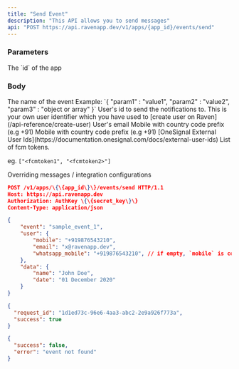 ```yaml
---
title: "Send Event"
description: "This API allows you to send messages"
api: "POST https://api.ravenapp.dev/v1/apps/{app_id}/events/send"
---
```


### Parameters

<Param path="app_id" type="string" required>
  The `id` of the app
</Param>

### Body

<Param body="event" type="string" required>
  The name of the event
</Param>

<Param body="data" type="object">
Example: `{ "param1" : "value1", "param2" : "value2", "param3" : "object or array" }`
</Param>

<Param body="user" type="object">

<Expandable>

<Param body="user_id" type="string">
  User's id to send the notifications to. This is your own user identifier which
  you have used to [create user on Raven](/api-reference/create-user)
</Param>

<Param body="email" type="string">
  User's email
</Param>

<Param body="mobile" type="string">
  Mobile with country code prefix (e.g +91)
</Param>

<Param body="whatsapp_mobile" type="string">
  Mobile with country code prefix (e.g +91)
</Param>

<Param body="onesignal_external_id" type="string">
  [OneSignal External User
  Ids](https://documentation.onesignal.com/docs/external-user-ids)
</Param>

<Param body="fcm_tokens" type="string[]">
List of fcm tokens.

eg. `["<fcmtoken1", "<fcmtoken2>"]`

</Param>

<Param body="override" type="object">
  Overriding messages / integration configurations
</Param>
</Expandable>

<RequestExample>

```json Request Example
POST /v1/apps/\{\{app_id\}\}/events/send HTTP/1.1
Host: https://api.ravenapp.dev
Authorization: AuthKey \{\{secret_key\}\}
Content-Type: application/json

{
    "event": "sample_event_1",
    "user": {
        "mobile": "+919876543210",
        "email": "x@ravenapp.dev",
        "whatsapp_mobile": "+919876543210", // if empty, `mobile` is considered for whatsapp
    },
    "data": {
        "name": "John Doe",
        "date": "01 December 2020"
    }
}
```

</RequestExample>

<ResponseExample>

```json 200 Response
{
  "request_id": "1d1ed73c-96e6-4aa3-abc2-2e9a926f773a",
  "success": true
}
```

```json 404 Response
{
  "success": false,
  "error": "event not found"
}
```

</ResponseExample>
